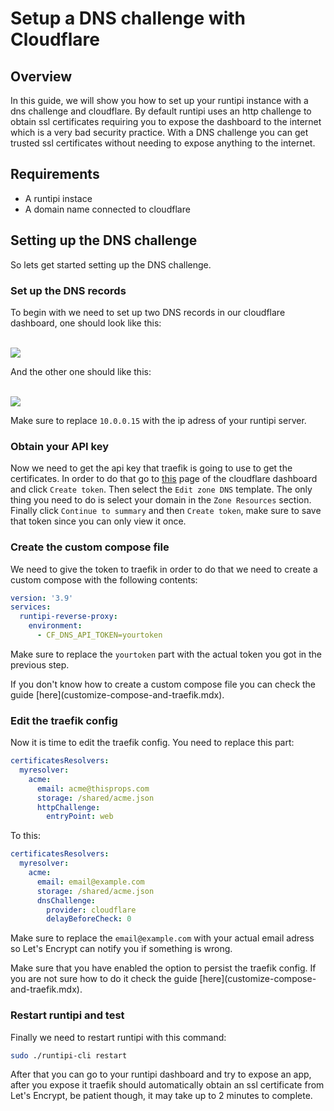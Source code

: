 
# Setup a DNS challenge with Cloudflare

## Overview

In this guide, we will show you how to set up your runtipi instance with a dns challenge and cloudflare. By default runtipi uses an http challenge to obtain ssl certificates requiring you to expose the dashboard to the internet which is a very
bad security practice. With a DNS challenge you can get trusted ssl certificates without needing to expose anything to the internet.

## Requirements

- A runtipi instace
- A domain name connected to cloudflare

## Setting up the DNS challenge

So lets get started setting up the DNS challenge.

<Steps>

### Set up the DNS records

To begin with we need to set up two DNS records in our cloudflare dashboard, one should look like this:

<br />
<Image src="/images/cloudflare-dns-challenge/record-1.png" width={1470} height={565} />

And the other one should like this:

<br />
<Image src="/images/cloudflare-dns-challenge/record-2.png" width={1467} height={571} />

<Callout>Make sure to replace `10.0.0.15` with the ip adress of your runtipi server.</Callout>

### Obtain your API key

Now we need to get the api key that traefik is going to use to get the certificates. In order to do that go to [this](https://dash.cloudflare.com/profile/api-tokens) page
of the cloudflare dashboard and click `Create token`. Then select the `Edit zone DNS` template. The only thing you need to do is select your domain in
the `Zone Resources` section. Finally click `Continue to summary` and then `Create token`, make sure to save that token since you can only view it once.

### Create the custom compose file

We need to give the token to traefik in order to do that we need to create a custom compose with the following contents:

```yaml
version: '3.9'
services:
  runtipi-reverse-proxy:
    environment:
      - CF_DNS_API_TOKEN=yourtoken
```

Make sure to replace the `yourtoken` part with the actual token you got in the previous step.

<Callout>
  If you don't know how to create a custom compose file you can check the guide
  [here](customize-compose-and-traefik.mdx).
</Callout>

### Edit the traefik config

Now it is time to edit the traefik config. You need to replace this part:

```yaml
certificatesResolvers:
  myresolver:
    acme:
      email: acme@thisprops.com
      storage: /shared/acme.json
      httpChallenge:
        entryPoint: web
```

To this:

```yaml
certificatesResolvers:
  myresolver:
    acme:
      email: email@example.com
      storage: /shared/acme.json
      dnsChallenge:
        provider: cloudflare
        delayBeforeCheck: 0
```

Make sure to replace the `email@example.com` with your actual email adress so Let's Encrypt can notify you if something is wrong.

<Callout>
  Make sure that you have enabled the option to persist the traefik config. If you are not sure how
  to do it check the guide [here](customize-compose-and-traefik.mdx).
</Callout>

### Restart runtipi and test

Finally we need to restart runtipi with this command:

```bash
sudo ./runtipi-cli restart
```

After that you can go to your runtipi dashboard and try to expose an app, after you expose it traefik should automatically obtain
an ssl certificate from Let's Encrypt, be patient though, it may take up to 2 minutes to complete.

</Steps>
